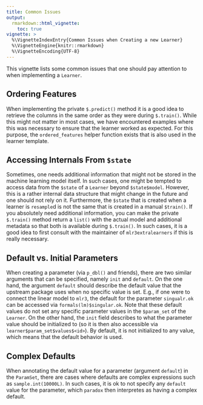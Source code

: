 ```yaml
---
title: Common Issues
output:
  rmarkdown::html_vignette:
    toc: true
vignette: >
  %\VignetteIndexEntry{Common Issues when Creating a new Learner}
  %\VignetteEngine{knitr::rmarkdown}
  %\VignetteEncoding{UTF-8}
---
```


This vignette lists some common issues that one should pay attention to when implementing a `Learner`.

## Ordering Features

When implementing the private `$.predict()` method it is a good idea to retrieve the columns in the same order as they were during `$.train()`.
While this might not matter in most cases, we have encountered examples where this was necessary to ensure that the learner worked as expected.
For this purpose, the `ordered_features` helper function exists that is also used in the learner template.

## Accessing Internals From `$state`

Sometimes, one needs additional information that might not be stored in the machine learning model itself.
In such cases, one might be tempted to access data from the `$state` of a `Learner` beyond `$state$model`.
However, this is a rather internal data structure that might change in the future and one should not rely on it.
Furthermore, the `$state` that is created when a learner is `resample`d is not the same that is created in a manual `$train()`.
If you absolutely need additional information, you can make the private `$.train()` method return a `list()` with the actual model and additional metadata so that both is available during `$.train()`.
In such cases, it is a good idea to first consult with the maintainer of `mlr3extralearners` if this is really necessary.

## Default vs. Initial Parameters

When creating a parameter (via `p_dbl()` and friends), there are two similar arguments that can be specified, namely `init` and `default`.
On the one hand, the argument `default` should describe the default value that the upstream package uses when no specific value is set.
E.g., if one were to connect the linear model to `mlr3`, the default for the parameter `singualr.ok` can be accessed via `formals(lm)$singular.ok`.
Note that these default values do not set any specific parameter values in the `$param_set` of the `Learner`.
On the other hand, the `init` field describes to what the parameter value should be initialized to (so it is then also accessible via `learner$param_set$values$<id>`).
By default, it is not initialized to any value, which means that the default behavior is used.

## Complex Defaults

When annotating the default value for a parameter (argument `default`) in the `ParamSet`, there are cases where defaults are complex expressions such as `sample.int(10000L)`.
In such cases, it is ok to not specify any `default` value for the parameter, which `paradox` then interpretes as having a complex default.
